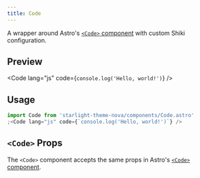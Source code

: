 ```yaml
---
title: Code
---
```


A wrapper around Astro's [`<Code>` component](https://docs.astro.build/en/guides/syntax-highlighting/#code-) with custom Shiki configuration.

## Preview


<Code lang="js" code={`console.log('Hello, world!')`} />

## Usage

```jsx
import Code from 'starlight-theme-nova/components/Code.astro'
;<Code lang="js" code={`console.log('Hello, world!')`} />
```

## `<Code>` Props

The `<Code>` component accepts the same props in Astro's [`<Code>` component](https://docs.astro.build/en/guides/syntax-highlighting/#code-).
